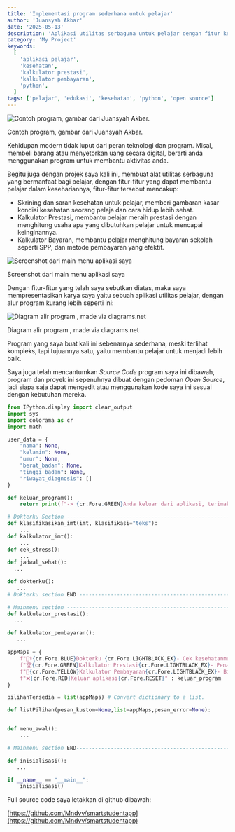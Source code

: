 ```yaml
---
title: 'Implementasi program sederhana untuk pelajar'
author: 'Juansyah Akbar'
date: '2025-05-13'
description: 'Aplikasi utilitas serbaguna untuk pelajar dengan fitur kesehatan, kalkulator prestasi, dan pembayaran.'
category: 'My Project'
keywords:
  [
    'aplikasi pelajar',
    'kesehatan',
    'kalkulator prestasi',
    'kalkulator pembayaran',
    'python',
  ]
tags: ['pelajar', 'edukasi', 'kesehatan', 'python', 'open source']
---
```


![Contoh program, gambar dari Juansyah Akbar.](/assets/AGC_20231201_193541331.jpg)

Contoh program, gambar dari Juansyah Akbar.

Kehidupan modern tidak luput dari peran teknologi dan program. Misal, membeli barang atau menyetorkan uang secara digital, berarti anda menggunakan program untuk membantu aktivitas anda.

Begitu juga dengan projek saya kali ini, membuat alat utilitas serbaguna yang bermanfaat bagi pelajar, dengan fitur-fitur yang dapat membantu pelajar dalam kesehariannya, fitur-fitur tersebut mencakup:

- Skrining dan saran kesehatan untuk pelajar, memberi gambaran kasar kondisi kesehatan seorang pelaja dan cara hidup lebih sehat.
- Kalkulator Prestasi, membantu pelajar meraih prestasi dengan menghitung usaha apa yang dibutuhkan pelajar untuk mencapai keinginannya.
- Kalkulator Bayaran, membantu pelajar menghitung bayaran sekolah seperti SPP, dan metode pembayaran yang efektif.

![Screenshot dari main menu aplikasi saya](/assets/image.png)

Screenshot dari main menu aplikasi saya

Dengan fitur-fitur yang telah saya sebutkan diatas, maka saya mempresentasikan karya saya yaitu sebuah aplikasi utilitas pelajar, dengan alur program kurang lebih seperti ini:

![Diagram alir program , made via diagrams.net](/assets/smartstudent_flowchart.svg)

Diagram alir program , made via diagrams.net

Program yang saya buat kali ini sebenarnya sederhana, meski terlihat kompleks, tapi tujuannya satu, yaitu membantu pelajar untuk menjadi lebih baik.

Saya juga telah mencantumkan _Source Code_ program saya ini dibawah, program dan proyek ini sepenuhnya dibuat dengan pedoman _Open Source_, jadi siapa saja dapat mengedit atau menggunakan kode saya ini sesuai dengan kebutuhan mereka.

```python
from IPython.display import clear_output
import sys
import colorama as cr
import math

user_data = {
    "nama": None,
    "kelamin": None,
    "umur": None,
    "berat_badan": None,
    "tinggi_badan": None,
    "riwayat_diagnosis": []
}

def keluar_program():
    return print(f"-> {cr.Fore.GREEN}Anda keluar dari aplikasi, terimakasih telah menggunakan!")

# Dokterku Section -------------------------------------------------------------
def klasifikasikan_imt(imt, klasifikasi="teks"):
	...
def kalkulator_imt():
	...
def cek_stress():
	...
def jadwal_sehat():
  ...

def dokterku():
   ...
# Dokterku section END ---------------------------------------------------------

# Mainmenu section -------------------------------------------------------------
def kalkulator_prestasi():
  ...

def kalkulator_pembayaran():
   ...

appMaps = {
    f"👨‍⚕️{cr.Fore.BLUE}Dokterku {cr.Fore.LIGHTBLACK_EX}- Cek kesehatanmu disini!{cr.Fore.RESET}": dokterku,
    f"🏆{cr.Fore.GREEN}Kalkulator Prestasi{cr.Fore.LIGHTBLACK_EX}- Penasaran butuh apa aja buat jadi yang terbaik?, disini!{cr.Fore.RESET}": kalkulator_prestasi,
    f"💸{cr.Fore.YELLOW}Kalkulator Pembayaran{cr.Fore.LIGHTBLACK_EX}- Bingung hitung bayaran? kesini!{cr.Fore.RESET}": kalkulator_pembayaran,
    f"❌{cr.Fore.RED}Keluar aplikasi{cr.Fore.RESET}" : keluar_program
}

pilihanTersedia = list(appMaps) # Convert dictionary to a list.

def listPilihan(pesan_kustom=None,list=appMaps,pesan_error=None):


def menu_awal():
	...

# Mainmenu section END----------------------------------------------------------

def inisialisasi():
   ...

if __name__ == "__main__":
    inisialisasi()
```

Full source code saya letakkan di github dibawah:

[https://github.com/Mndvv/smartstudentapp](https://github.com/Mndvv/smartstudentapp)
